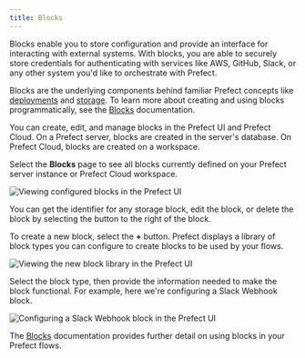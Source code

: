```yaml
---
title: Blocks
---
```



Blocks enable you to store configuration and provide an interface for interacting with external systems. With blocks, you are able to securely store credentials for authenticating with services like AWS, GitHub, Slack, or any other system you'd like to orchestrate with Prefect. 

Blocks are the underlying components behind familiar Prefect concepts like [deployments](/2.8/concepts/deployments/) and [storage](/2.8/concepts/storage/). To learn more about creating and using blocks programmatically, see the [Blocks](/2.8/concepts/blocks/) documentation.

You can create, edit, and manage blocks in the Prefect UI and Prefect Cloud. On a Prefect server, blocks are created in the server's database. On Prefect Cloud, blocks are created on a workspace.

Select the **Blocks** page to see all blocks currently defined on your Prefect server instance or Prefect Cloud workspace.

![Viewing configured blocks in the Prefect UI](../img/ui/blocks.png)

You can get the identifier for any storage block, edit the block, or delete the block by selecting the button to the right of the block.

To create a new block, select the **+** button. Prefect displays a library of block types you can configure to create blocks to be used by your flows.

![Viewing the new block library in the Prefect UI](../img/ui/block-library.png)

Select the block type, then provide the information needed to make the block functional. For example, here we're configuring a Slack Webhook block.

![Configuring a Slack Webhook block in the Prefect UI](../img/ui/blocks-slack.png)

The [Blocks](/2.8/concepts/blocks/) documentation provides further detail on using blocks in your Prefect flows.
